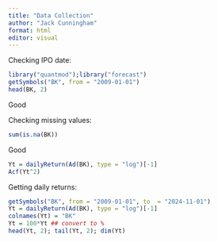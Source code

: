 ```yaml
---
title: "Data Collection"
author: "Jack Cunningham"
format: html
editor: visual
---
```


Checking IPO date:

```r
library("quantmod");library("forecast")
getSymbols("BK", from = "2009-01-01")
head(BK, 2)
```

Good

Checking missing values:

```r
sum(is.na(BK))
```

Good

```r
Yt = dailyReturn(Ad(BK), type = "log")[-1]
Acf(Yt^2)
```

Getting daily returns:

```r
getSymbols("BK", from = "2009-01-01", to  = "2024-11-01")
Yt = dailyReturn(Ad(BK), type = "log")[-1]
colnames(Yt) = "BK"
Yt = 100*Yt ## convert to %
head(Yt, 2); tail(Yt, 2); dim(Yt)
```
